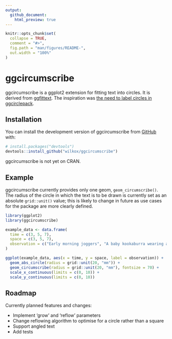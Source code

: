 ```yaml
---
output: 
  github_document:
    html_preview: true
---
```


<!-- README.md is generated from README.Rmd. Please edit that file -->

```r
knitr::opts_chunk$set(
  collapse = TRUE,
  comment = "#>",
  fig.path = "man/figures/README-",
  out.width = "100%"
)
```

# ggcircumscribe

<!-- badges: start -->
<!-- badges: end -->

ggcircumscribe is a ggplot2 extension for fitting text into circles. It is derived from [ggfittext](https://wilkox.org/ggfittext). The inspiration was [the need to label circles in ggcirclepack](https://github.com/teunbrand/ggplot-extension-club/discussions/15).

## Installation

You can install the development version of ggcircumscribe from [GitHub](https://github.com/) with:

``` r
# install.packages("devtools")
devtools::install_github("wilkox/ggcircumscribe")
```

ggcircumscribe is not yet on CRAN.

## Example

ggcircumscribe currently provides only one geom, `geom_circumscribe()`. The radius of the circle in which the text is to be drawn is currently set as an absolute `grid::unit()` value; this is likely to change in future as use cases for the package are more clearly defined.

```r
library(ggplot2)
library(ggcircumscribe)

example_data <- data.frame(
  time = c(3, 5, 7),
  space = c(3, 5, 7),
  observation = c("Early morning joggers", "A baby kookaburra wearing a gown", "Cake")
)

ggplot(example_data, aes(x = time, y = space, label = observation)) +
  geom_abs_circle(radius = grid::unit(20, "mm")) +
  geom_circumscribe(radius = grid::unit(20, "mm"), fontsize = 70) +
  scale_x_continuous(limits = c(0, 10)) +
  scale_y_continuous(limits = c(0, 10))
```

## Roadmap

Currently planned features and changes:

- Implement 'grow' and 'reflow' parameters
- Change reflowing algorithm to optimise for a circle rather than a square
- Support angled text
- Add tests
